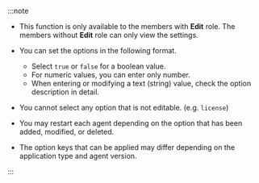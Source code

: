 :::note

-   This function is only available to the members with **Edit** role. The members without **Edit** role can only view the settings.

-   You can set the options in the following format.

    -   Select `true` or `false` for a boolean value.
    -   For numeric values, you can enter only number.
    -   When entering or modifying a text (string) value, check the option description in detail.

-   You cannot select any option that is not editable. (e.g. `license`)

-   You may restart each agent depending on the option that has been added, modified, or deleted. 

-   The option keys that can be applied may differ depending on the application type and agent version.

:::
